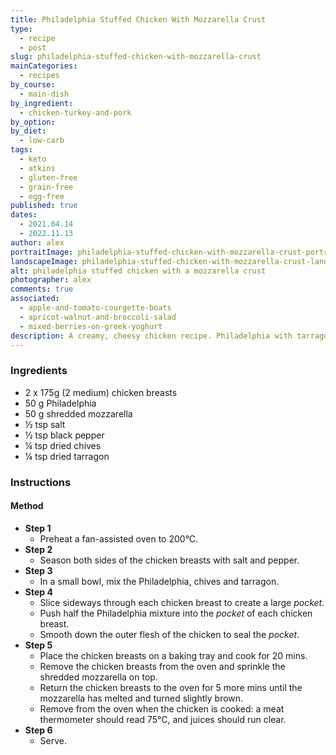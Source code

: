 ```yaml
---
title: Philadelphia Stuffed Chicken With Mozzarella Crust
type:
  - recipe
  - post
slug: philadelphia-stuffed-chicken-with-mozzarella-crust
mainCategories: 
  - recipes
by_course:
  - main-dish
by_ingredient:
  - chicken-turkey-and-pork
by_option:
by_diet:
  - low-carb
tags: 
  - keto
  - atkins
  - gluten-free
  - grain-free
  - egg-free
published: true
dates: 
  - 2021.04.14
  - 2022.11.13
author: alex
portraitImage: philadelphia-stuffed-chicken-with-mozzarella-crust-portrait.png
landscapeImage: philadelphia-stuffed-chicken-with-mozzarella-crust-landscape.png
alt: philadelphia stuffed chicken with a mozzarella crust
photographer: alex
comments: true
associated: 
  - apple-and-tomato-courgette-boats
  - apricot-walnut-and-broccoli-salad
  - mixed-berries-on-greek-yoghurt
description: A creamy, cheesy chicken recipe. Philadelphia with tarragon and chives stuffed in juicy chicken breast and topped with deliciously bubbling mozzarella.
---
```


<Ingredients>

### Ingredients
    
  - 2 x 175g (2 medium) chicken breasts
  - 50 g Philadelphia
  - 50 g shredded mozzarella
  - ½ tsp salt
  - ½ tsp black pepper
  - ¼ tsp dried chives
  - ¼ tsp dried tarragon

</Ingredients>

<Instructions>

### Instructions

#### Method

  - **Step 1**
    - Preheat a fan-assisted oven to 200°C.
  - **Step 2**
    - Season both sides of the chicken breasts with salt and pepper.
  - **Step 3**
    - In a small bowl, mix the Philadelphia, chives and tarragon.
  - **Step 4**
    - Slice sideways through each chicken breast to create a large *pocket*.
    - Push half the Philadelphia mixture into the *pocket* of each chicken breast.
    - Smooth down the outer flesh of the chicken to seal the *pocket*.
  - **Step 5**
    - Place the chicken breasts on a baking tray and cook for 20 mins.
    - Remove the chicken breasts from the oven and sprinkle the shredded mozzarella on top.
    - Return the chicken breasts to the oven for 5 more mins until the mozzarella has melted and turned slightly brown.
    - Remove from the oven when the chicken is cooked: a meat thermometer should read 75°C, and juices should run clear.
  - **Step 6**
    - Serve.

</Instructions>